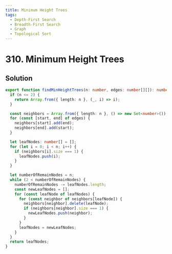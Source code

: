 ```yaml
---
title: Minimum Height Trees
tags:
  - Depth-First Search
  - Breadth-First Search
  - Graph
  - Topological Sort
---
```


# 310. Minimum Height Trees

<Badges>
  <LevelBadge level="medium" />
  <TopicBadge name="Depth-First Search" slug="depth-first-search" />
  <TopicBadge name="Breadth-First Search" slug="breadth-first-search" />
  <TopicBadge name="Graph" slug="graph" />
  <TopicBadge name="Topological Sort" slug="topological-sort" />
</Badges>

## Solution

```typescript filename="solution.ts" copy
export function findMinHeightTrees(n: number, edges: number[][]): number[] {
  if (n <= 2) {
    return Array.from({ length: n }, (_, i) => i);
  }

  const neighbors = Array.from({ length: n }, () => new Set<number>());
  for (const [start, end] of edges) {
    neighbors[start].add(end);
    neighbors[end].add(start);
  }

  let leafNodes: number[] = [];
  for (let i = 0; i < n; i++) {
    if (neighbors[i].size === 1) {
      leafNodes.push(i);
    }
  }

  let numberOfRemainNodes = n;
  while (2 < numberOfRemainNodes) {
    numberOfRemainNodes -= leafNodes.length;
    const newLeafNodes = [];
    for (const leafNode of leafNodes) {
      for (const neighbor of neighbors[leafNode]) {
        neighbors[neighbor].delete(leafNode);
        if (neighbors[neighbor].size === 1) {
          newLeafNodes.push(neighbor);
        }
      }
      leafNodes = newLeafNodes;
    }
  }
  return leafNodes;
}
```

<ProblemLink
  codingSite="leetcode"
  href="https://leetcode.com/problems/minimum-height-trees"
  title="Minimum Height Trees"
/>
